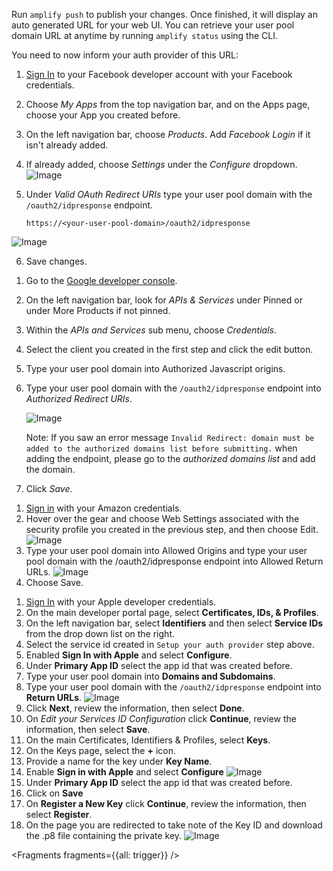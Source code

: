 Run `amplify push` to publish your changes. Once finished, it will display an auto generated URL for your web UI. You can retrieve your user pool domain URL at anytime by running `amplify status` using the CLI.

You need to now inform your auth provider of this URL:

<BlockSwitcher>
<Block name="Facebook Login">

1. [Sign In](https://developers.facebook.com/) to your Facebook developer account with your Facebook credentials.

2. Choose *My Apps* from the top navigation bar, and on the Apps page, choose your App you created before.

3. On the left navigation bar, choose *Products*. Add *Facebook Login* if it isn't already added.

4. If already added, choose *Settings* under the *Configure* dropdown.
![Image](/images/cognitoHostedUI/facebook5.png)

5. Under *Valid OAuth Redirect URIs* type your user pool domain with the `/oauth2/idpresponse` endpoint.

    `https://<your-user-pool-domain>/oauth2/idpresponse`

![Image](/images/cognitoHostedUI/facebook6.png)

6. Save changes.

</Block>
<Block name="Google Sign-In">

1. Go to the [Google developer console](https://console.developers.google.com).
2. On the left navigation bar, look for *APIs & Services* under Pinned or under More Products if not pinned.
3. Within the *APIs and Services* sub menu, choose *Credentials*.

4. Select the client you created in the first step and click the edit button.
5. Type your user pool domain into Authorized Javascript origins.
6. Type your user pool domain with the `/oauth2/idpresponse` endpoint into *Authorized Redirect URIs*.

    ![Image](/images/cognitoHostedUI/google8.png)

    Note: If you saw an error message `Invalid Redirect: domain must be added to the authorized domains list before submitting.` when adding the endpoint, please go to the *authorized domains list* and add the domain.
7. Click *Save*.

</Block>
<Block name="Login with Amazon">

1. [Sign in](https://developer.amazon.com/loginwithamazon/console/site/lwa/overview.html) with your Amazon credentials.
2. Hover over the gear and choose Web Settings associated with the security profile you created in the previous step, and then choose Edit.
![Image](/images/cognitoHostedUI/amazon4.png)
3. Type your user pool domain into Allowed Origins and type your user pool domain with the /oauth2/idpresponse endpoint into Allowed Return URLs.
![Image](/images/cognitoHostedUI/amazon5.png)
5. Choose Save.

</Block>
<Block name="Sign in with Apple">

1. [Sign In](https://developer.apple.com/account/) with your Apple developer credentials.
2. On the main developer portal page, select **Certificates, IDs, & Profiles**.
3. On the left navigation bar, select **Identifiers** and then select **Service IDs** from the drop down list on the right.
4. Select the service id created in `Setup your auth provider` step above.
5. Enabled **Sign In with Apple** and select **Configure**.
6. Under **Primary App ID** select the app id that was created before.
7. Type your user pool domain into **Domains and Subdomains**.
8. Type your user pool domain with the `/oauth2/idpresponse` endpoint into **Return URLs**.
![Image](/images/cognitoHostedUI/apple3.png)
9. Click **Next**, review the information, then select **Done**.
10. On *Edit your Services ID Configuration* click **Continue**, review the information, then select **Save**.
11. On the main Certificates, Identifiers & Profiles, select **Keys**.
12. On the Keys page, select the **+** icon.
13. Provide a name for the key under **Key Name**.
14. Enable **Sign in with Apple** and select **Configure**
![Image](/images/cognitoHostedUI/apple4.png)
15. Under **Primary App ID** select the app id that was created before.
16. Click on **Save**
17. On **Register a New Key** click **Continue**, review the information, then select **Register**.
18. On the page you are redirected to take note of the Key ID and download the .p8 file containing the private key.
![Image](/images/cognitoHostedUI/apple5.png)

</Block>
</BlockSwitcher>


<Fragments fragments={{all: trigger}} />
